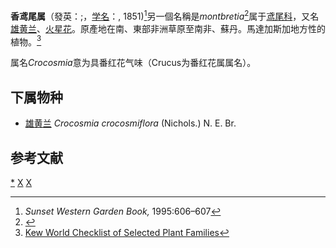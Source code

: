 {{求翻譯}}
{{Automatic taxobox
| taxon = Crocosmia
| image = Crocosmia.JPG
| image_caption = 
| authority = Planch.
| subdivision_ranks = [[物種|物種]]
| subdivision =
參見文本。
}}
'''香鸢尾属'''（發英：{{IPAc-en|k|r|ə|ˈ|k|ɒ|z|m|i|ə|,_|k|r|oʊ|-}};{{refn|{{Dictionary.com|accessdate=2016-01-23|Crocosmia}}}}{{refn|{{OxfordDictionaries.com|accessdate=2016-01-23|Crocosmia}}}}，[[学名|学名]]：''{{lang|la|Crocosmia}}''{{lang|en|Jules Émile Planchon||J. E. Planchon}}, 1851)<ref>''Sunset Western Garden Book,'' 1995:606–607</ref>另一個名稱是''montbretia''<ref>{{cite book|title=RHS A-Z encyclopedia of garden plants|url=https://archive.org/details/azencyclopediaof0000unse|year=2008|publisher=Dorling Kindersley|location=United Kingdom|isbn=1405332964|pages=1136}}</ref>属于[[鸢尾科|鸢尾科]]，又名[[雄黄兰|雄黄兰]]、[[火星花|火星花]]。原產地在南、東部非洲草原至南非、蘇丹。馬達加斯加地方性的植物。<ref name=prettyflowers>[http://apps.kew.org/wcsp/namedetail.do?name_id=327093 Kew World Checklist of Selected Plant Families]</ref>

属名''Crocosmia''意为具番红花气味（Crucus为番红花属属名）。

==下属物种==
* [[雄黄兰|雄黄兰]] ''Crocosmia crocosmiflora'' (Nichols.) N. E. Br.

==参考文献==
{{reflist}}
{{Taxonbar|from=Q158670}}

[[Category:香鸢尾属|*]]
[[Category:花|X]]
[[Category:鸢尾科|X]]